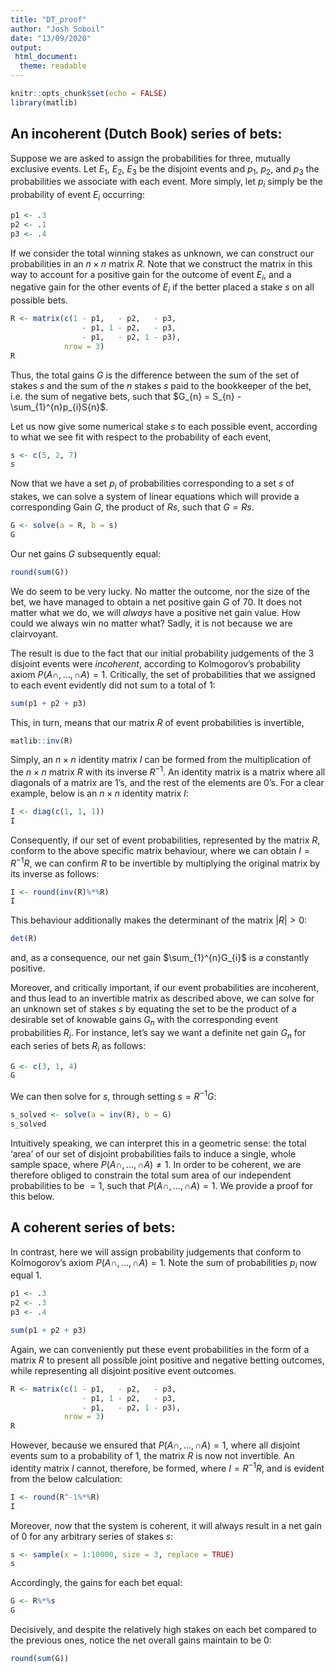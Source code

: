 ```yaml
---
title: "DT_proof"
author: "Josh Soboil"
date: "13/09/2020"
output: 
 html_document:
  theme: readable
---
```


```r
knitr::opts_chunk$set(echo = FALSE)
library(matlib)
```

##  An incoherent (Dutch Book) series of bets:
Suppose we are asked to assign the probabilities for three, mutually exclusive events. Let $E_{1}$, $E_{2}$, $E_{3}$ be the disjoint events and $p_{1}$, $p_{2}$, and $p_3$ the probabilities we associate with each event. More simply, let $p_{i}$ simply be the probability of event $E_{i}$ occurring:
```r
p1 <- .3
p2 <- .1
p3 <- .4
```
If we consider the total winning stakes as unknown, we can construct our probabilities in an $n\times n$ matrix $R$. Note that we construct the matrix in this way to account for a positive gain for the outcome of event $E_{i}$, and a negative gain for the other events of $E_{i}$ if the better placed a stake $s$ on all possible bets.
```r
R <- matrix(c(1 - p1,   - p2,   - p3,
                - p1, 1 - p2,   - p3,
                - p1,   - p2, 1 - p3), 
            nrow = 3)
R
```
Thus, the total gains $G$ is the difference between the sum of the set of stakes $s$ and the sum of the $n$ stakes $s$ paid to the bookkeeper of the bet, i.e. the sum of negative bets, such that $G_{n} = S_{n} - \sum_{1}^{n}p_{i}S{n}$.

Let us now give some numerical stake $s$ to each possible event, according to what we see fit with respect to the probability of each event,
```r
s <- c(5, 2, 7)
s
```

Now that we have a set $p_{i}$ of probabilities corresponding to a set $s$ of stakes, we can solve a system of linear equations which will provide a corresponding Gain $G$, the product of $Rs$, such that $G = Rs$.
```r
G <- solve(a = R, b = s)
G
```
Our net gains $G$ subsequently equal:
```r
round(sum(G))
```
We do seem to be very lucky. No matter the outcome, nor the size of the bet, we have managed to obtain  a net positive gain $G$ of $70$. It does not matter what we do, we will _always_ have a positive net gain value. How could we always win no matter what? Sadly, it is not because we are clairvoyant.

The result is due to the fact that our initial probability judgements of the $3$ disjoint events were _incoherent_, according to Kolmogorov’s probability axiom $P(A\cap, ...,\cap A) = 1$. Critically, the set of probabilities that we assigned to each event evidently did not sum to a total of $1$:
```r
sum(p1 + p2 + p3)
```
This, in turn, means that our matrix $R$ of event probabilities is invertible,
```r
matlib::inv(R)
```
Simply, an $n\times n$ identity matrix $I$ can be formed from the multiplication of the $n\times n$ matrix $R$ with its inverse $R^{-1}$. An identity matrix is a matrix where all diagonals of a matrix are $1$'s, and the rest of the elements are $0$'s. For a clear example, below is an $n\times n$ identity matrix $I$:
```r
I <- diag(c(1, 1, 1))
I
```
Consequently, if our set of event probabilities, represented by the matrix $R$, conform to the above specific matrix behaviour, where we can obtain $I = R^{-1}R$, we can confirm $R$ to be invertible by multiplying the original matrix by its inverse as follows:
```r
I <- round(inv(R)%*%R)
I
```
This behaviour additionally makes the determinant of the matrix $|{R}| > 0$:
```r
det(R)
```
and, as a consequence, our net gain $\sum_{1}^{n}G_{i}$ is a constantly positive.

Moreover, and critically important, if our event probabilities are incoherent, and thus lead to an invertible matrix as described above, we can solve for an unknown set of stakes $s$ by equating the set to be the product of a desirable set of knowable gains $G_{n}$ with the corresponding event probabilities $R_{i}$. For instance, let's say we want a definite net gain $G_{n}$ for each series of bets $R_{i}$ as follows:
```r
G <- c(3, 1, 4)
G
```
We can then solve for $s$, through setting $s = R^{-1}G$:
```r
s_solved <- solve(a = inv(R), b = G)
s_solved
```

Intuitively speaking, we can interpret this in a geometric sense: the total 'area' of our set of disjoint probabilities fails to induce a single, whole sample space, where $P(A\cap, ...,\cap A) \neq 1$. In order to be coherent, we are therefore obliged to constrain the total sum area of our independent probabilities to be $= 1$, such that $P(A\cap, ...,\cap A) = 1$. We provide a proof for this below.

## A coherent series of bets:
In contrast, here we will assign probability judgements that conform to Kolmogorov's axiom $P(A\cap, ...,\cap A) = 1$. Note the sum of probabilities $p_{i}$ now equal $1$.
```r
p1 <- .3
p2 <- .3
p3 <- .4

sum(p1 + p2 + p3)
```
Again, we can conveniently put these event probabilities in the form of a matrix $R$ to present all possible joint positive and negative betting outcomes, while representing all disjoint positive event outcomes.
```r
R <- matrix(c(1 - p1,   - p2,   - p3,
                - p1, 1 - p2,   - p3,
                - p1,   - p2, 1 - p3), 
            nrow = 3)
R
```
However, because we ensured that $P(A\cap, ...,\cap A) = 1$, where all disjoint events sum to a probability of $1$, the matrix $R$ is now not invertible. An identity matrix $I$ cannot, therefore, be formed, where $I = R^{-1}R$, and is evident from the below calculation:
```r
I <- round(R^-1%*%R)
I
```
Moreover, now that the system is coherent, it will always result in a net gain of $0$ for any arbitrary series of stakes $s$:
```r
s <- sample(x = 1:10000, size = 3, replace = TRUE)
s
```
Accordingly, the gains for each bet equal:
```r
G <- R%*%s
G
```
Decisively, and despite the relatively high stakes on each bet compared to the previous ones, notice the net overall gains maintain to be $0$:
```r
round(sum(G))
```